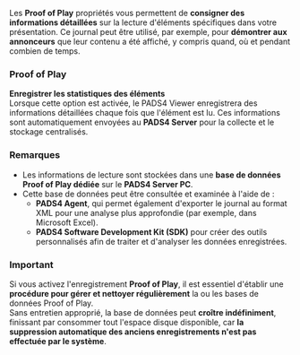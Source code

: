 Les **Proof of Play** propriétés vous permettent de **consigner des informations détaillées** sur la lecture d'éléments spécifiques dans votre présentation. Ce journal peut être utilisé, par exemple, pour **démontrer aux annonceurs** que leur contenu a été affiché, y compris quand, où et pendant combien de temps.

### Proof of Play

**Enregistrer les statistiques des éléments**\
Lorsque cette option est activée, le PADS4 Viewer enregistrera des informations détaillées chaque fois que l'élément est lu. Ces informations sont automatiquement envoyées au **PADS4 Server** pour la collecte et le stockage centralisés.

### Remarques

* Les informations de lecture sont stockées dans une **base de données Proof of Play dédiée** sur le **PADS4 Server PC**.
* Cette base de données peut être consultée et examinée à l'aide de :
  * **PADS4 Agent**, qui permet également d'exporter le journal au format XML pour une analyse plus approfondie (par exemple, dans Microsoft Excel).
  * **PADS4 Software Development Kit (SDK)** pour créer des outils personnalisés afin de traiter et d'analyser les données enregistrées.

### Important

Si vous activez l'enregistrement **Proof of Play**, il est essentiel d'établir une **procédure pour gérer et nettoyer régulièrement** la ou les bases de données Proof of Play.\
Sans entretien approprié, la base de données peut **croître indéfiniment**, finissant par consommer tout l'espace disque disponible, car **la suppression automatique des anciens enregistrements n'est pas effectuée par le système**.
